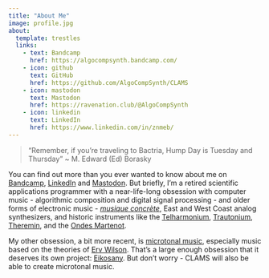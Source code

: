 ```yaml
---
title: "About Me"
image: profile.jpg
about:
  template: trestles
  links:
    - text: Bandcamp
      href: https://algocompsynth.bandcamp.com/
    - icon: github
      text: GitHub
      href: https://github.com/AlgoCompSynth/CLAMS
    - icon: mastodon
      text: Mastodon
      href: https://ravenation.club/@AlgoCompSynth
    - icon: linkedin
      text: LinkedIn
      href: https://www.linkedin.com/in/znmeb/
---
```


> "Remember, if you're traveling to Bactria, Hump Day is Tuesday and Thursday" \~ M. Edward (Ed) Borasky

You can find out more than you ever wanted to know about me on [Bandcamp](https://algocompsynth.bandcamp.com/ "AlgoCompSynth by znmeb on Bandcamp"), [LinkedIn](https://www.linkedin.com/in/znmeb/ "My LinkedIn Profile") and [Mastodon](https://ravenation.club/@AlgoCompSynth "My Mastodon Profile"). But briefly, I'm a retired scientific applications programmer with a near-life-long obsession with computer music - algorithmic composition and digital signal processing - and older forms of electronic music - [*musique concrète*](https://en.wikipedia.org/wiki/Musique_concr%C3%A8te "Musique concrète on Wikipedia"), East and West Coast analog synthesizers, and historic instruments like the [Telharmonium](https://en.wikipedia.org/wiki/Telharmonium "Telharmonium"), [Trautonium](https://en.wikipedia.org/wiki/Trautonium "Trautonium on Wikipedia"), [Theremin](https://en.wikipedia.org/wiki/Theremin "Theremin on Wikipedia"), and the [Ondes Martenot](https://en.wikipedia.org/wiki/Ondes_Martenot "Ondes Martenot on Wikipedia").

My other obsession, a bit more recent, is [microtonal music](https://en.wikipedia.org/wiki/Microtonal_music "Microtonal Music on Wikipedia"), especially music based on the theories of [Erv Wilson](https://en.wikipedia.org/wiki/Erv_Wilson "Erv Wilson on Wikipedia"). That's a large enough obsession that it deserves its own project: [Eikosany](https://algocompsynth.github.io/eikosany/ "Eikosany R Package"). But don't worry - CLAMS will also be able to create microtonal music.
